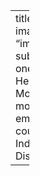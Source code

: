 ---
title: "Narayan Ramachandran"
image: "images/narayan_ramachandran.jpg"
subtitle: "Narayan Ramchandran is one of Takshashila’s co-founders. He worked on Wall Street (mostly at Morgan Stanley) for over 20 years, most recently as head of global emerging market investing and then country head of Morgan Stanley in India."
category: "Co Founders and Distinguished Fellows"
order: 2

---